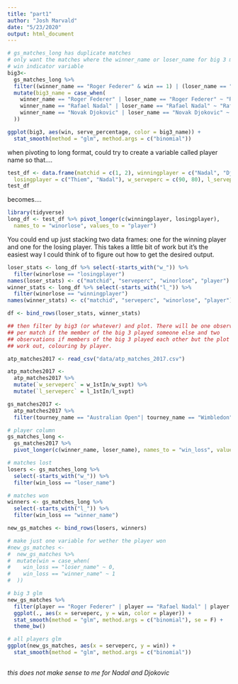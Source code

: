 ```yaml
---
title: "part1"
author: "Josh Marvald"
date: "5/23/2020"
output: html_document
---
```


```r
# gs_matches_long has duplicate matches
# only want the matches where the winner_name or loser_name for big 3 matches the 
# win indicator variable
big3<- 
  gs_matches_long %>%
  filter((winner_name == "Roger Federer" & win == 1) | (loser_name == "Roger Federer" & win == 0) | (winner_name == "Rafael Nadal" & win == 1) | (loser_name == "Rafael Nadal" & win == 0) | (winner_name == "Novak Djokovic" & win == 1) | (loser_name == "Novak Djokovic" & win == 0)) %>%
  mutate(big3_name = case_when(
    winner_name == "Roger Federer" | loser_name == "Roger Federer" ~ "Roger Federer",
    winner_name == "Rafael Nadal" | loser_name == "Rafael Nadal" ~ "Rafael Nadal",
    winner_name == "Novak Djokovic" | loser_name == "Novak Djokovic" ~ "Novak Djokovic"
  ))

ggplot(big3, aes(win, serve_percentage, color = big3_name)) +
  stat_smooth(method = "glm", method.args = c("binomial"))
```

when pivoting to long format, could try to create a variable called player name so that....

```r
test_df <- data.frame(matchid = c(1, 2), winningplayer = c("Nadal", "Djokovic"),
  losingplayer = c("Thiem", "Nadal"), w_serveperc = c(90, 80), l_serveperc = c(50, 60))
test_df
```

becomes....

```r
library(tidyverse)
long_df <- test_df %>% pivot_longer(c(winningplayer, losingplayer), 
  names_to = "winorlose", values_to = "player")
```

You could end up just stacking two data frames: one for the winning player and one for the losing player. This takes a little bit of work but it's the easiest way I could think of to figure out how to get the desired output.

```r
loser_stats <- long_df %>% select(-starts_with("w_")) %>% 
  filter(winorlose == "losingplayer")
names(loser_stats) <- c("matchid", "serveperc", "winorlose", "player")
winner_stats <- long_df %>% select(-starts_with("l_")) %>%
  filter(winorlose == "winningplayer")
names(winner_stats) <- c("matchid", "serveperc", "winorlose", "player")

df <- bind_rows(loser_stats, winner_stats)

## then filter by big3 (or whatever) and plot. There will be one observation
## per match if the member of the big 3 played someone else and two
## observations if members of the big 3 played each other but the plot should
## work out, colouring by player.
```


```r
atp_matches2017 <- read_csv("data/atp_matches_2017.csv")
```


```r
atp_matches2017 <- 
  atp_matches2017 %>%
  mutate(`w_serveperc` = w_1stIn/w_svpt) %>%
  mutate(`l_serveperc` = l_1stIn/l_svpt)
```


```r
gs_matches2017 <-
  atp_matches2017 %>%
  filter(tourney_name == "Australian Open"| tourney_name == "Wimbledon"| tourney_name == "Roland Garros"| tourney_name == "US Open")  
```


```r
# player column
gs_matches_long <-
  gs_matches2017 %>%
  pivot_longer(c(winner_name, loser_name), names_to = "win_loss", values_to = "player")

# matches lost
losers <- gs_matches_long %>%
  select(-starts_with("w_")) %>%
  filter(win_loss == "loser_name")

# matches won
winners <- gs_matches_long %>%
  select(-starts_with("l_")) %>%
  filter(win_loss == "winner_name")

new_gs_matches <- bind_rows(losers, winners)

# make just one variable for wether the player won
#new_gs_matches <-
#  new_gs_matches %>%
#  mutate(win = case_when(
#    win_loss == "loser_name" ~ 0,
#    win_loss == "winner_name" ~ 1
#  )) 

# big 3 glm
new_gs_matches %>%
  filter(player == "Roger Federer" | player == "Rafael Nadal" | player == "Novak Djokovic") %>%
  ggplot(., aes(x = serveperc, y = win, color = player)) +
  stat_smooth(method = "glm", method.args = c("binomial"), se = F) +
  theme_bw()

# all players glm
ggplot(new_gs_matches, aes(x = serveperc, y = win)) +
  stat_smooth(method = "glm", method.args = c("binomial"))
  
```
*this does not make sense to me for Nadal and Djokovic*
